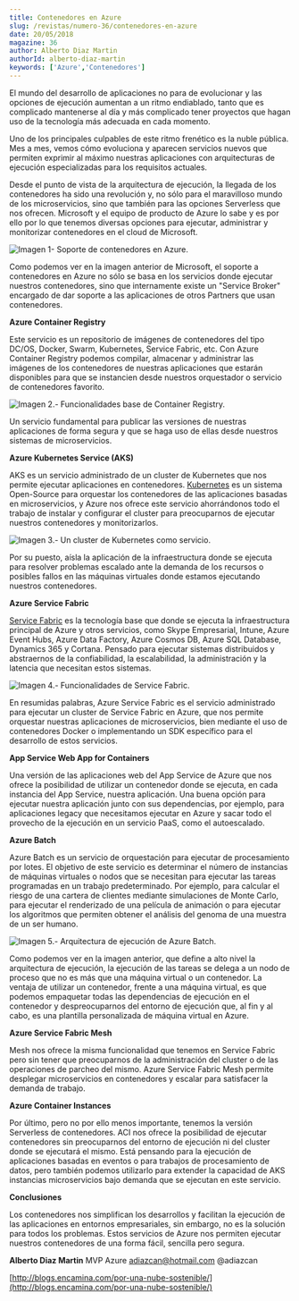```yaml
---
title: Contenedores en Azure
slug: /revistas/numero-36/contenedores-en-azure
date: 20/05/2018
magazine: 36
author: Alberto Diaz Martin
authorId: alberto-diaz-martin
keywords: ['Azure','Contenedores']
---
```






El mundo del desarrollo de aplicaciones no para de evolucionar y las opciones de ejecución aumentan a un ritmo endiablado, tanto que es complicado mantenerse al día y más complicado tener proyectos que hagan uso de la tecnología más adecuada en cada momento.

Uno de los principales culpables de este ritmo frenético es la nuble pública. Mes a mes, vemos cómo evoluciona y aparecen servicios nuevos que permiten exprimir al máximo nuestras aplicaciones con arquitecturas de ejecución especializadas para los requisitos actuales.

Desde el punto de vista de la arquitectura de ejecución, la llegada de los contenedores ha sido una revolución y, no sólo para el maravilloso mundo de los microservicios, sino que también para las opciones Serverless que nos ofrecen. Microsoft y el equipo de producto de Azure lo sabe y es por ello por lo que tenemos diversas opciones para ejecutar, administrar y monitorizar contenedores en el cloud de Microsoft.

​![Imagen 1- Soporte de contenedores en Azure.](../../../images/numero36/contenedores-en-azure/image1.png)

Como podemos ver en la imagen anterior de Microsoft, el soporte a contenedores en Azure no sólo se basa en los servicios donde ejecutar nuestros contenedores, sino que internamente existe un "Service Broker" encargado de dar soporte a las aplicaciones de otros Partners que usan contenedores.

**Azure Container Registry**

Este servicio es un repositorio de imágenes de contenedores del tipo DC/OS, Docker, Swarm, Kubernetes, Service Fabric, etc. Con Azure Container Registry podemos compilar, almacenar y administrar las imágenes de los contenedores de nuestras aplicaciones que estarán disponibles para que se instancien desde nuestros orquestador o servicio de contenedores favorito.

![Imagen 2.- Funcionalidades base de Container Registry.](../../../images/numero36/contenedores-en-azure/image2.png)

Un servicio fundamental para publicar las versiones de nuestras aplicaciones de forma segura y que se haga uso de ellas desde nuestros sistemas de microservicios.

**Azure Kubernetes Service (AKS)**

AKS es un servicio administrado de un cluster de Kubernetes que nos permite ejecutar aplicaciones en contenedores. [Kubernetes](https://kubernetes.io/) es un sistema Open-Source para orquestar los contenedores de las aplicaciones basadas en microservicios, y Azure nos ofrece este servicio ahorrándonos todo el trabajo de instalar y configurar el cluster para preocuparnos de ejecutar nuestros contenedores y monitorizarlos.

![Imagen 3.- Un cluster de Kubernetes como servicio.](../../../images/numero36/contenedores-en-azure/image3.png)

Por su puesto, aísla la aplicación de la infraestructura donde se ejecuta para resolver problemas escalado ante la demanda de los recursos o posibles fallos en las máquinas virtuales donde estamos ejecutando nuestros contenedores.

**Azure Service Fabric**

[Service Fabric](https://github.com/Microsoft/service-fabric) es la tecnología base que donde se ejecuta la infraestructura principal de Azure y otros servicios, como Skype Empresarial, Intune, Azure Event Hubs, Azure Data Factory, Azure Cosmos DB, Azure SQL Database, Dynamics 365 y Cortana. Pensado para ejecutar sistemas distribuidos y abstraernos de la confiabilidad, la escalabilidad, la administración y la latencia que necesitan estos sistemas.

![Imagen 4.- Funcionalidades de Service Fabric.](../../../images/numero36/contenedores-en-azure/image4.png)

En resumidas palabras, Azure Service Fabric es el servicio administrado para ejecutar un cluster de Service Fabric en Azure, que nos permite orquestar nuestras aplicaciones de microservicios, bien mediante el uso de contenedores Docker o implementando un SDK específico para el desarrollo de estos servicios.

**App Service Web App for Containers**

Una versión de las aplicaciones web del App Service de Azure que nos ofrece la posibilidad de utilizar un contenedor donde se ejecuta, en cada instancia del App Service, nuestra aplicación. Una buena opción para ejecutar nuestra aplicación junto con sus dependencias, por ejemplo, para aplicaciones legacy que necesitamos ejecutar en Azure y sacar todo el provecho de la ejecución en un servicio PaaS, como el autoescalado.

**Azure Batch**

Azure Batch es un servicio de orquestación para ejecutar de procesamiento por lotes. El objetivo de este servicio es determinar el número de instancias de máquinas virtuales o nodos que se necesitan para ejecutar las tareas programadas en un trabajo predeterminado. Por ejemplo, para calcular el riesgo de una cartera de clientes mediante simulaciones de Monte Carlo, para ejecutar el renderizado de una película de animación o para ejecutar los algoritmos que permiten obtener el análisis del genoma de una muestra de un ser humano.

![Imagen 5.- Arquitectura de ejecución de Azure Batch.](../../../images/numero36/contenedores-en-azure/image5.png)

Como podemos ver en la imagen anterior, que define a alto nivel la arquitectura de ejecución, la ejecución de las tareas se delega a un nodo de proceso que no es más que una máquina virtual o un contenedor. La ventaja de utilizar un contenedor, frente a una máquina virtual, es que podemos empaquetar todas las dependencias de ejecución en el contenedor y despreocuparnos del entorno de ejecución que, al fin y al cabo, es una plantilla personalizada de máquina virtual en Azure.

**Azure Service Fabric Mesh**

Mesh nos ofrece la misma funcionalidad que tenemos en Service Fabric pero sin tener que preocuparnos de la administración del cluster o de las operaciones de parcheo del mismo. Azure Service Fabric Mesh permite desplegar microservicios en contenedores y escalar para satisfacer la demanda de trabajo.

**Azure Container Instances**

Por último, pero no por ello menos importante, tenemos la versión Serverless de contenedores. ACI nos ofrece la posibilidad de ejecutar contenedores sin preocuparnos del entorno de ejecución ni del cluster donde se ejecutará el mismo. Está pensando para la ejecución de aplicaciones basadas en eventos o para trabajos de procesamiento de datos, pero también podemos utilizarlo para extender la capacidad de AKS instancias microservicios bajo demanda que se ejecutan en este servicio.

**Conclusiones**

Los contenedores nos simplifican los desarrollos y facilitan la ejecución de las aplicaciones en entornos empresariales, sin embargo, no es la solución para todos los problemas. Estos servicios de Azure nos permiten ejecutar nuestros contenedores de una forma fácil, sencilla pero segura.



**Alberto Diaz Martin**
 MVP Azure
 adiazcan@hotmail.com
 @adiazcan

[http://blogs.encamina.com/por-una-nube-sostenible/](http://blogs.encamina.com/por-una-nube-sostenible/)

 
 
